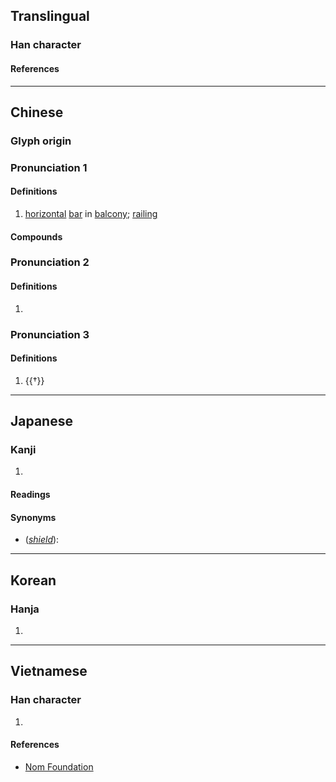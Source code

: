 {{character info/new}}
==Translingual==

===Han character===
{{Han char|rn=75|rad=木|as=09|sn=13|four=42964|canj=DHJU|ids=⿰木盾}}

====References====
{{Han ref|kx=0541.100|dkj=15173|dj=0928.170|hdz=21252.040|uh=696F}}

----

==Chinese==
{{zh-forms}}

===Glyph origin===
{{Han etym}}

===Pronunciation 1===
{{zh-pron
|m=shǔn
|c=seon5
|mc=2+3
|oc=y,1+3
|cat=n
}}

====Definitions====
{{zh-hanzi}}

# [[horizontal]] [[bar]] in [[balcony]]; [[railing]]

====Compounds====
{{zh-der|楯鼻|欄楯}}

===Pronunciation 2===
{{zh-pron
|m=dùn
|c=teon5
|cat=n
}}

====Definitions====
{{zh-hanzi}}

# {{lb|zh|literary}} {{zh-alt-form|盾|[[shield]]}}

===Pronunciation 3===
{{zh-pron
|m=chūn
|mc=1
|oc=n,2
|cat=n
}}

====Definitions====
{{zh-hanzi}}

# {{†}} {{zh-alt-form|輴}}

----

==Japanese==

===Kanji===
{{ja-kanji|grade=|rs=木09}}

# {{rfdef|ja|sort=木09}}

====Readings====
{{ja-readings
|on=じゅん
|kun=たて-
}}

====Synonyms====
* (''[[shield]]''): {{l|ja|盾}}

----

==Korean==

===Hanja===
{{ko-hanja|순}}

# {{rfdef|ko|sort=木09}}

----

==Vietnamese==

===Han character===
{{vi-readings|rs=木09|reading=thuẫn}}

# {{rfdef|vi|sort=木09}}

====References====
* [http://nomfoundation.org/common/nom_details.php?codepoint=696f Nom Foundation]